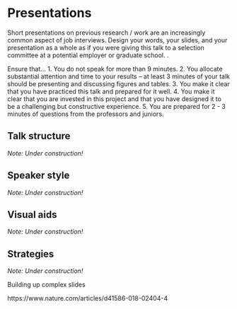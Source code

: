 # Presentations

Short presentations on previous research / work are an increasingly common aspect of job interviews. Design your words, your slides, and your presentation as a whole as if you were giving this talk to a selection committee at a potential employer or graduate school. . 

Ensure that...
1. You do not speak for more than 9 minutes. 
2. You allocate substantial attention and time to your results -- at least 3 minutes of your talk should be presenting and discussing figures and tables.
3. You make it clear that you have practiced this talk and prepared for it well.
4. You make it clear that you are invested in this project and that you have designed it to be a challenging but constructive experience.
5. You are prepared for 2 - 3 minutes of questions from the professors and juniors.

## Talk structure {-}

*Note: Under construction!*  

## Speaker style {-}

*Note: Under construction!*  

## Visual aids {-}

*Note: Under construction!*  

## Strategies {-}

*Note: Under construction!*  

Building up complex slides


https://www.nature.com/articles/d41586-018-02404-4
